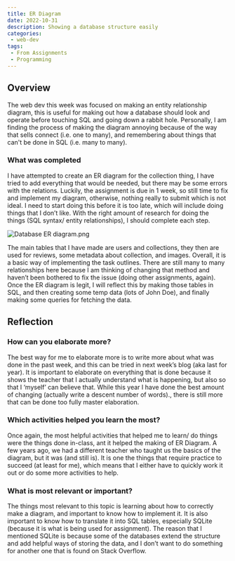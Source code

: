 ```yaml
---
title: ER Diagram
date: 2022-10-31
description: Showing a database structure easily
categories:
 - web-dev
tags:
 - From Assignments
 - Programming
---
```


## Overview

The web dev this week was focused on making an entity relationship diagram, this is useful for making out how a database should look and operate before touching SQL and going down a rabbit hole. Personally, I am finding the process of making the diagram annoying because of the way that sells connect (i.e. one to many), and remembering about things that can't be done in SQL (i.e. many to many).

### What was completed

I have attempted to create an ER diagram for the collection thing, I have tried to add everything that would be needed, but there may be some errors with the relations. Luckily, the assignment is due in 1 week, so still time to fix and implement my diagram, otherwise, nothing really to submit which is not ideal. I need to start doing this before it is too late, which will include doing things that I don’t like. With the right amount of research for doing the things (SQL syntax/ entity relationships), I should complete each step.

![Database ER diagram.png](Database-ER-diagram.png)

The main tables that I have made are users and collections, they then are used for reviews, some metadata about collection, and images. Overall, it is a basic way of implementing the task outlines. There are still many to many relationships here because I am thinking of changing that method and haven’t been bothered to fix the issue (doing other assignments, again). Once the ER diagram is legit, I will reflect this by making those tables in SQL, and then creating some temp data (lots of John Doe), and finally making some queries for fetching the data.

## Reflection

### How can you elaborate more?

The best way for me to elaborate more is to write more about what was done in the past week, and this can be tried in next week’s blog (aka last for year). It is important to elaborate on everything that is done because it shows the teacher that I actually understand what is happening, but also so that I ‘myself’ can believe that. While this year I have done the best amount of changing (actually write a descent number of words)., there is still more that can be done too fully master elaboration.

### Which activities helped you learn the most?

Once again, the most helpful activities that helped me to learn/ do things were the things done in-class, ant it helped the making of ER Diagram. A few years ago, we had a different teacher who taught us the basics of the diagram, but it was (and still is). It is one the things that require practice to succeed (at least for me), which means that I either have to quickly work it out or do some more activities to help.

### What is most relevant or important?

The things most relevant to this topic is learning about how to correctly make a diagram, and important to know how to implement it. It is also important to know how to translate it into SQL tables, especially SQLite (because it is what is being used for assignment). The reason that I mentioned SQLite is because some of the databases extend the structure and add helpful ways of storing the data, and I don’t want to do something for another one that is found on Stack Overflow.
